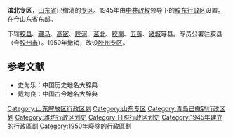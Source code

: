 '''滨北专区'''，[[山东省|山东省]]已撤消的[[专区|专区]]。1945年由[[中共政权|中共政权]]领导下的[[胶东行政区|胶东行政区]]设置。在今山东省东部。

下辖[[胶县|胶县]]、[[藏马县|藏马]]、[[高密县|高密]]、[[胶河县|胶河]]、[[莒北县|莒北]]、[[胶南县|胶南]]、[[五莲县|五莲]]、[[诸城县|诸城]]等县。专员公署驻胶县（今[[胶州市|胶州市]]）。1950年撤销，改设[[胶州专区|胶州专区]]。 
 
==参考文献==
*史为乐：中国历史地名大辞典
*戴均良：中国古今地名大辞典

{{山东行政区划小作品}}
[[Category:山东解放区行政区划|Category:山东解放区行政区划]]
[[Category:山东专区|Category:山东专区]]
[[Category:青岛已撤销行政区划|Category:青岛已撤销行政区划]]
[[Category:潍坊行政区划史|Category:潍坊行政区划史]]
[[Category:日照行政区划史|Category:日照行政区划史]]
[[Category:1945年建立的行政區劃|Category:1945年建立的行政區劃]]
[[Category:1950年廢除的行政區劃|Category:1950年廢除的行政區劃]]